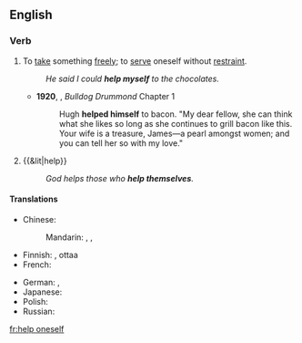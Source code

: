 ==English==

===Verb===
{{head|en|verb|head=[[help]] [[oneself]]}}

# {{context|reflexive}} To [[take]] something [[freely]]; to [[serve]] oneself without [[restraint]].
#: ''He said I could '''help myself''' to the chocolates.''
#* '''1920''', {{w|Herman Cyril McNeile}}, ''Bulldog Drummond'' Chapter 1
#*: Hugh '''helped himself''' to bacon. "My dear fellow, she can think what she likes so long as she continues to grill bacon like this. Your wife is a treasure, James—a pearl amongst women; and you can tell her so with my love."
# {{&lit|help}}
#: ''God helps those who '''help themselves'''.''

====Translations====
{{trans-top|to take something freely}}
* Chinese:
*: Mandarin: {{t|cmn|自己拿|tr=zìjǐ ná|sc=Hani}}, {{qualifier|invitation}} {{t|cmn|請便|sc=Hani}}, {{t|cmn|请便|tr=qǐngbiàn|sc=Hani}}
* Finnish: {{t+|fi|saada}} {{t+|fi|ottaa}}, {{t+|fi|voida}} ottaa
* French: {{t+|fr|se servir}}
{{trans-mid}}
* German: {{t+|de|bedienen|alt=sich bedienen}}, {{t-|de|zugreifen}}
* Japanese: {{t+|ja|遠慮|tr=えんりょなく...する, enryo naku ... suru|alt=遠慮なく...する|sc=Jpan}}
* Polish: {{t-|pl|częstować się}}
* Russian: {{t+|ru|угощаться|tr=ugoščátʹsja}} {{impf}} {{qualifier|food}}
{{trans-bottom}}

[[fr:help oneself]]